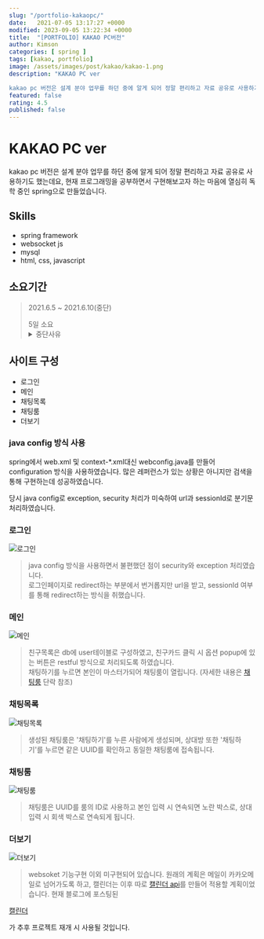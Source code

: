 ```yaml
---
slug: "/portfolio-kakaopc/"
date:   2021-07-05 13:17:27 +0000
modified: 2023-09-05 13:22:34 +0000
title:  "[PORTFOLIO] KAKAO PC버전"
author: Kimson
categories: [ spring ]
tags: [kakao, portfolio]
image: /assets/images/post/kakao/kakao-1.png
description: "KAKAO PC ver

kakao pc 버전은 설계 분야 업무를 하던 중에 알게 되어 정말 편리하고 자료 공유로 사용하기도 했는데요, 현재 프로그래밍을 공부하면서 구현해보고자 하는 마음에 열심히 독학 중인 spring으로 만들었습니다."
featured: false
rating: 4.5
published: false
---
```


# KAKAO PC ver

kakao pc 버전은 설계 분야 업무를 하던 중에 알게 되어 정말 편리하고 자료 공유로 사용하기도 했는데요, 현재 프로그래밍을 공부하면서 구현해보고자 하는 마음에 열심히 독학 중인 spring으로 만들었습니다.

## Skills

- spring framework
- websocket js
- mysql
- html, css, javascript

## 소요기간

> 2021.6.5 ~ 2021.6.10(중단)
>
> <footer class='blockquote-footer'>5일 소요</footer>
> <details>
>   <summary>중단사유</summary>
>   <p>
>     websoket 지식이 많이 부족하여 현재 준비중인 구직에 지장을 주어 임시 중단
>   </p>
> </details>

## 사이트 구성

- 로그인
- 메인
- 채팅목록
- 채팅룸
- 더보기

### java config 방식 사용

spring에서 web.xml 및 context-\*.xml대신 webconfig.java를 만들어 configuration 방식을 사용하였습니다.
많은 레퍼런스가 있는 상황은 아니지만 검색을 통해 구현하는데 성공하였습니다.

당시 java config로 exception, security 처리가 미숙하여 url과 sessionId로 분기문처리하였습니다.

### 로그인

![로그인](/assets/images/post/kakao/kakao-6.png "로그인")

> java config 방식을 사용하면서 불편했던 점이 security와 exception 처리였습니다.  
> 로그인페이지로 redirect하는 부분에서 번거롭지만 url을 받고, sessionId 여부를 통해 redirect하는 방식을 취했습니다.

### 메인

![메인](/assets/images/post/kakao/kakao-5.png "메인 친구목록")

> 친구목록은 db에 user테이블로 구성하였고, 친구카드 클릭 시 옵션 popup에 있는 버튼은 restful 방식으로 처리되도록 하였습니다.  
> 채팅하기를 누르면 본인이 마스터가되어 채팅룸이 열립니다. (자세한 내용은 [채팅룸][chat] 단락 참조)

[chat]: #채팅룸

### 채팅목록

![채팅목록](/assets/images/post/kakao/kakao-2.png "채팅 목록")

> 생성된 채팅룸은 '채팅하기'를 누른 사람에게 생성되며, 상대방 또한 '채팅하기'를 누르면 같은 UUID를 확인하고 동일한 채팅룸에 접속됩니다.

### 채팅룸

![채팅룸](/assets/images/post/kakao/kakao-3.png "채팅룸")

> 채팅룸은 UUID를 룸의 ID로 사용하고 본인 입력 시 연속되면 노란 박스로, 상대 입력 시 회색 박스로 연속되게 됩니다.

### 더보기

![더보기](/assets/images/post/kakao/kakao-1.png "더보기")

> websoket 기능구현 이외 미구현되어 있습니다. 원래의 계획은 메일이 카카오메일로 넘어가도록 하고, 캘린더는 이후 따로 [캘린더 api][kal]를 만들어 적용할 계획이었습니다. 현재 블로그에 포스팅된

[캘린더][kal]

가 추후 프로젝트 재개 시 사용될 것입니다.

[kal]: /javascript-calendar02/ "캘린더"
